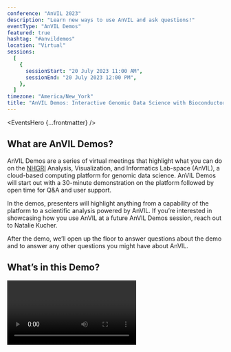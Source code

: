 ```yaml
---
conference: "AnVIL 2023"
description: "Learn new ways to use AnVIL and ask questions!"
eventType: "AnVIL Demos"
featured: true
hashtag: "#anvildemos"
location: "Virtual"
sessions:
  [
    {
      sessionStart: "20 July 2023 11:00 AM",
      sessionEnd: "20 July 2023 12:00 PM",
    },
  ]
timezone: "America/New_York"
title: "AnVIL Demos: Interactive Genomic Data Science with Bioconductor"
---
```


<EventsHero {...frontmatter} />

## What are AnVIL Demos?

AnVIL Demos are a series of virtual meetings that highlight what you can do on the [NHGRI](https://www.genome.gov/) Analysis, Visualization, and Informatics Lab-space (AnVIL), a cloud-based computing platform for genomic data science. AnVIL Demos will start out with a 30-minute demonstration on the platform followed by open time for Q&A and user support.

In the demos, presenters will highlight anything from a capability of the platform to a scientific analysis powered by AnVIL. If you’re interested in showcasing how you use AnVIL at a future AnVIL Demos session, reach out to Natalie Kucher.

After the demo, we’ll open up the floor to answer questions about the demo and to answer any other questions you might have about AnVIL.

## What’s in this Demo?

<Video url="https://youtu.be/k2DfF3tk6M4" />

### 11:00 AM - 11:30 AM ET – Demo on AnVIL

In this demo, the Bioconductor team will share an overview of how researchers can use Bioconductor in AnVIL to perform interactive genomic data science.

- Get acquainted with the cloud environment selection process, RStudio's git interface, and precompiled binaries
- Have a look at an app that helps with ontologically aware interrogation of the EBI/NHGRI GWAS catalog
- explore human pangenome representation and variant calling with the AnVIL package and a copy of the HPRC workspace

### 11:30 AM - 12:00 PM ET – Q&A

Participants will have an opportunity to ask questions about the demonstration and we will have AnVIL and Terra Support on the line to answer questions about AnVIL beyond the demo.

## Prerequisites

Register for any of the upcoming AnVIL Demos using this [Google Form](https://docs.google.com/forms/d/e/1FAIpQLSf1pcj3UNbVK1CQMkT8ULL7-UAefUj_RZ9uShYgqrbcvTKJOA/viewform) and post any questions you have to the [AnVIL Support Forum]({anvilHelpURL}).

## Event Details

- How to register: Register using this [Google Form](https://docs.google.com/forms/d/e/1FAIpQLSf1pcj3UNbVK1CQMkT8ULL7-UAefUj_RZ9uShYgqrbcvTKJOA/viewform).
- Contact Info: Please contact [Natalie Kucher]({natalieKucher}) with any questions.
